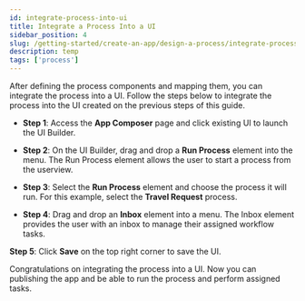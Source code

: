 ```yaml
---
id: integrate-process-into-ui
title: Integrate a Process Into a UI
sidebar_position: 4
slug: /getting-started/create-an-app/design-a-process/integrate-process-into-ui
description: temp
tags: ['process']
---
```



After defining the process components and mapping them, you can integrate the process into a UI. Follow the steps below to integrate the process into the UI created on the previous steps of this guide.

- **Step 1**: Access the **App Composer** page and click existing UI to launch the UI Builder.

<Images
  imgURL="img/getting-started/create-an-app/design-a-process/integrate-process-into-ui-1.png"
  wSize="65%"
/>

- **Step 2**: On the UI Builder, drag and drop a **Run Process** element into the menu. The Run Process element allows the user to start a process from the userview.

<Images
  imgURL="img/getting-started/create-an-app/design-a-process/integrate-process-into-ui-2.png"
  wSize="65%"
/>

- **Step 3**: Select the **Run Process** element and choose the process it will run. For this example, select the **Travel Request** process.

<Images
  imgURL="img/getting-started/create-an-app/design-a-process/integrate-process-into-ui-3.png"
  wSize="65%"
/>

- **Step 4**: Drag and drop an **Inbox** element into a menu. The Inbox element provides the user with an inbox to manage their assigned workflow tasks.

<Images
  imgURL="img/getting-started/create-an-app/design-a-process/integrate-process-into-ui-4.png"
  wSize="65%"
/>

**Step 5**: Click **Save** on the top right corner to save the UI.

Congratulations on integrating the process into a UI. Now you can publishing the app and be able to run the process and perform assigned tasks.
